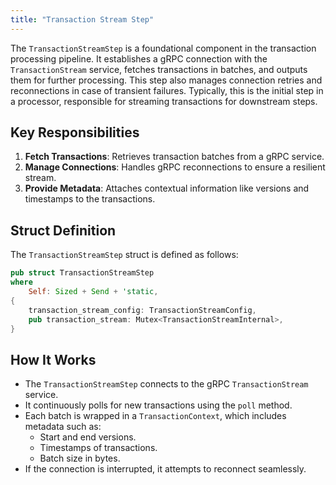 ```yaml
---
title: "Transaction Stream Step"
---
```


The `TransactionStreamStep` is a foundational component in the transaction processing pipeline. It establishes a gRPC connection with the `TransactionStream` service, fetches transactions in batches, and outputs them for further processing. This step also manages connection retries and reconnections in case of transient failures. Typically, this is the initial step in a processor, responsible for streaming transactions for downstream steps.

## Key Responsibilities

1. **Fetch Transactions**: Retrieves transaction batches from a gRPC service.
2. **Manage Connections**: Handles gRPC reconnections to ensure a resilient stream.
3. **Provide Metadata**: Attaches contextual information like versions and timestamps to the transactions.

## Struct Definition

The `TransactionStreamStep` struct is defined as follows:

```rust
pub struct TransactionStreamStep
where
    Self: Sized + Send + 'static,
{
    transaction_stream_config: TransactionStreamConfig,
    pub transaction_stream: Mutex<TransactionStreamInternal>,
}
```

## How It Works

- The `TransactionStreamStep` connects to the gRPC `TransactionStream` service.
- It continuously polls for new transactions using the `poll` method.
- Each batch is wrapped in a `TransactionContext`, which includes metadata such as:
  - Start and end versions.
  - Timestamps of transactions.
  - Batch size in bytes.
- If the connection is interrupted, it attempts to reconnect seamlessly.
